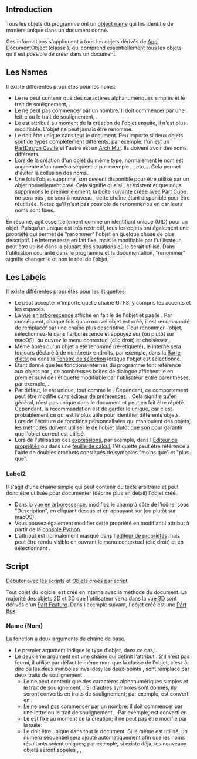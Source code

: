 <languages/>

== Introduction ==

{{TOCright}}

Tous les objets du programme ont un [[Object_name/fr|object name]] qui les identifie de manière unique dans un document donné.

Ces informations s'appliquent à tous les objets dérivés de [[App_DocumentObject/fr|App DocumentObject]] (classe {{incode|App::DocumentObject}}), qui comprend essentiellement tous les objets qu'il est possible de créer dans un document.

<span id="Names"></span>
== Les Names ==

Il existe différentes propriétés pour les noms:
* Le {{incode|Name}} ne peut contenir que des caractères alphanumériques simples et le trait de soulignement, {{incode|[_0-9a-zA-Z]}}.
* Le {{incode|Name}} ne peut pas commencer par un nombre. Il doit commencer par une lettre ou le trait de soulignement, {{incode|[_a-zA-Z]}}.
* Le {{incode|Name}} est attribué au moment de la création de l'objet ensuite, il n'est plus modifiable. L'objet ne peut jamais être renommé.
* Le {{incode|Name}} doit être unique dans tout le document. Peu importe si deux objets sont de types complètement différents, par exemple, l'un est un [[PartDesign_Pocket/fr|PartDesign Cavité]] et l'autre est un [[Arch_Wall/fr|Arch Mur]]. Ils doivent avoir des noms différents.
* Lors de la création d'un objet du même type, normalement le nom est augmenté d'un numéro séquentiel par exemple {{incode|Box}}, {{incode|Box001}}, {{incode|Box002}} etc.... Cela permet d'éviter la collusion des noms..
* Une fois l'objet supprimé, son {{incode|Name}} devient disponible pour être utilisé par un objet nouvellement créé. Cela signifie que si {{incode|Box}}, {{incode|Box001}} et {{incode|Box002}} existent et que nous supprimons le premier élément, la boîte suivante créée avec [[Part_Box/fr|Part Cube]] ne sera pas {{incode|Box003}}, ce sera à nouveau {{incode|Box}}, cette chaîne étant disponible pour être réutilisée. Notez qu'il n'est pas possible de renommer {{incode|Box001}} ou {{incode|Box002}} en {{incode|Box}} car leurs noms sont fixes.

En résumé, {{incode|Name}} agit essentiellement comme un identifiant unique (UID) pour un objet. Puisqu'un {{incode|Name}} unique est très restrictif, tous les objets ont également une propriété {{incode|Label}} qui permet de "renommer" l'objet en quelque chose de plus descriptif. Le {{incode|Name}} interne reste en fait fixe, mais le {{incode|Label}} modifiable par l'utilisateur peut être utilisé dans la plupart des situations où le {{incode|Name}} serait utilisé. Dans l'utilisation courante dans le programme et la documentation, "renommer" signifie changer le {{incode|Label}} et non le {{incode|Name}} réel de l'objet.

<span id="Labels"></span>
== Les Labels ==

Il existe différentes propriétés pour les étiquettes:
* Le {{incode|Label}} peut accepter n'importe quelle chaîne UTF8, y compris les accents et les espaces.
* La [[Tree_view/fr|vue en arborescence]] affiche en fait le {{incode|Label}} de l'objet et pas le {{incode|Name}}. Par conséquent, chaque fois qu'un nouvel objet est créé, il est recommandé de remplacer {{incode|Label}} par une chaîne plus descriptive. Pour renommer l'objet, sélectionnez-le dans l'arborescence et appuyez sur {{KEY|F2}} (ou plutôt {{KEY|Return}} sur macOS), ou ouvrez le menu contextuel (clic droit) et choisissez {{MenuCommand|Rename}}.
* Même après qu'un objet a été renommé (ré-étiqueté), le {{incode|Name}} interne sera toujours déclaré à de nombreux endroits, par exemple, dans la [[Status_bar/fr|Barre d'état]] ou dans la [[Selection_view/fr|Fenêtre de sélection]] lorsque l'objet est sélectionné.
* Étant donné que les fonctions internes du programme font référence aux objets par {{incode|Name}}, de nombreuses boîtes de dialogue affichent le {{incode|Name}} en premier suivi de l'étiquette {{incode|Label}} modifiable par l'utilisateur entre parenthèses, par exemple, {{incode|Box (Extruded piece)}}.
* Par défaut, le {{incode|Label}} est unique, tout comme le {{incode|Name}}. Cependant, ce comportement peut être modifié dans [[Preferences_Editor|éditeur de préférences]], {{MenuCommand|Edition → Préférences → Général → Document → Autoriser la duplication des étiquettes dans un document}}. Cela signifie qu'en général, {{incode|Label}} n'est pas unique dans le document et peut en fait être répété. Cependant, la recommandation est de garder le {{incode|Label}} unique, car c'est probablement ce qui est le plus utile pour identifier différents objets. Lors de l'écriture de fonctions personnalisées qui manipulent des objets, les méthodes doivent utiliser le {{incode|Name}} de l'objet plutôt que son {{incode|Label}} pour garantir que l'objet correct est utilisé.
* Lors de l'utilisation des [[Expressions/fr|expressions]], par exemple, dans l'[[Property_editor/fr|Éditeur de propriétés]] ou dans une [[Spreadsheet/fr|feuille de calcul]], l'étiquette peut être référencé à l'aide de doubles crochets constitués de symboles "moins que" et "plus que".

{{Code|code=
<<Custom Label With Spaces>>.Height
<<Label may use UTF8 characters>>.Width
}}

=== Label2 ===

Il s'agit d'une chaîne simple qui peut contenir du texte arbitraire et peut donc être utilisée pour documenter (décrire plus en détail) l'objet créé.
* Dans la [[Tree_view/fr|vue en arborescence]], modifiez le champ à côté de l'icône, sous "Description", en cliquant dessus et en appuyant sur {{KEY|F2}} (ou plutôt {{KEY|Retour}} sur macOS).
* Vous pouvez également modifier cette propriété en modifiant l'attribut {{incode|Label2}} à partir de la [[Python_console/fr|console Python]].
* L'attribut {{PropertyData|Label2}} est normalement masqué dans l'[[Property_editor/fr|éditeur de propriétés]] mais peut être rendu visible en ouvrant le menu contextuel (clic droit) et en sélectionnant {{MenuCommand|Afficher tout}}.

<span id="Scripting"></span>
== Script ==

{{Emphasis|Voir aussi :}} [[FreeCAD_Scripting_Basics/fr|Débuter avec les scripts]] et [[Scripted_objects/fr|Objets créés par script]].

Tout objet du logiciel est créé en interne avec la méthode {{incode|addObject()}} du document. La majorité des objets 2D et 3D que l'utilisateur verra dans la [[3D_view/fr|vue 3D]] sont dérivés d'un [[Part_Feature/fr|Part Feature]]. Dans l'exemple suivant, l'objet créé est une [[Part_Box/fr|Part Box]].

{{Code|code=
import FreeCAD as App

doc = App.newDocument()
obj = doc.addObject("Part::Box", "Name")
obj.Label = "Custom label"
}}

<span id="Name"></span>
=== Name (Nom) ===

La fonction {{incode|addObject}} a deux arguments de chaîne de base.

* Le premier argument indique le type d'objet, dans ce cas, {{incode|"Part::Box"}}.
* Le deuxième argument est une chaîne qui définit l'attribut {{incode|Name}}. S'il n'est pas fourni, il utilise par défaut le même nom que la classe de l'objet, c'est-à-dire {{incode|"Part__Box"}} où les deux symboles invalides, les deux-points {{incode|::}}, sont remplacé par deux traits de soulignement {{incode|__}}.
** Le {{incode|Nom}} ne peut contenir que des caractères alphanumériques simples et le trait de soulignement, {{incode|[_0-9a-zA-Z]}}. Si d'autres symboles sont donnés, ils seront convertis en traits de soulignement; par exemple, {{incode|"A+B:C*"}} est converti en {{incode|"A_B_C_"}}.
** Le {{incode|Name}} ne peut pas commencer par un nombre; il doit commencer par une lettre ou le trait de soulignement, {{incode|[_a-zA-Z]}}. Par exemple, {{incode|"123ABC"}} est converti en {{incode|"_23ABC"}}.
** Le {{incode|Name}} est fixe au moment de la création; il ne peut pas être modifié par la suite.
** Le {{incode|Name}} doit être unique dans tout le document. Si le même {{incode|"Nom"}} est utilisé, un numéro séquentiel sera ajouté automatiquement afin que les noms résultants soient uniques; par exemple, si {{incode|"Name"}} existe déjà, les nouveaux objets seront appelés {{incode|"Name001"}}, {{incode|"Name002"}}, {{incode|"Name003"} } etc...

<span id="Label"></span>
===Label (Etiquette) ===

{{Incode|Label}} est une propriété de l'objet créé et peut être changé en un texte plus significatif.
* Lors de la création de l'objet, le {{incode|Label}} est le même que le {{incode|Name}}.
* Cependant, contrairement au {{incode|Name}}, {{incode|Label}} peut accepter n'importe quelle chaîne UTF8 y compris les accents et les espaces.
* Le {{incode|Label}} peut être modifié à tout moment en affectant simplement la chaîne souhaitée, <code>obj.Label = "New label"</code>

<span id="Getting_an_object_by_Name_or_Label"></span>
=== Accéder à un objet par Name ou Label  ===

Tous les objets d'un document sont des attributs de données de l'objet [[App_DocumentObject/fr|Document]] correspondant. Le nom de l'attribut correspond à {{incode|Name}} interne de l'objet.

{{Code|code=
import FreeCAD as App

obj1 = App.ActiveDocument.Box
obj2 = App.ActiveDocument.Box001
obj3 = App.ActiveDocument.Box002
}}

Cela équivaut à utiliser la méthode {{incode|getObject}} de document.
{{Code|code=
import FreeCAD as App

obj1 = App.ActiveDocument.getObject('Box')
obj2 = App.ActiveDocument.getObject('Box001')
obj3 = App.ActiveDocument.getObject('Box002')
}}

Cependant, il est également possible d'obtenir l'objet par {{incode|Label}} davantage descriptif.
{{Code|code=
import FreeCAD as App

obj1 = App.ActiveDocument.getObjectsByLabel("Concrete wall")[0]
obj2 = App.ActiveDocument.getObjectsByLabel("Custom parallelepiped")[0]
obj3 = App.ActiveDocument.getObjectsByLabel("Some special name for this cube__002")[0]
}}

Étant donné que {{incode|Label}} n'est en général pas unique, la méthode {{incode|getObjectsByLabel}} renvoie une liste avec tous les objets trouvés avec cette {{incode|Label}}. Cependant, si {{incode|Label}} est unique dans le document, le premier élément de cette liste doit être l'objet souhaité.

{{Userdocnavi{{#translation:}}}}